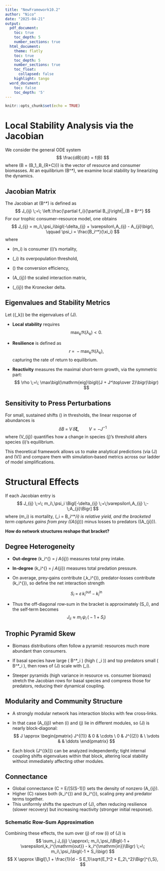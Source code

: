 ```yaml
---
title: "NewFramework10.2"
author: "Nico"
date: "2025-04-21"
output:
  pdf_document:
    toc: true
    toc_depth: 5
    number_sections: true
  html_document:
    theme: flatly
    toc: true
    toc_depth: 5
    number_sections: true
    toc_float:
      collapsed: false
    highlight: tango
  word_document:
    toc: false
    toc_depth: '5'
---
```


```r
knitr::opts_chunk$set(echo = TRUE)
```

# Local Stability Analysis via the Jacobian

We consider the general ODE system
$$
\frac{dB}{dt} = f(B)
$$
where \(B = (B_1,\dots,B_{R+C})\) is the vector of resource and consumer biomasses.  At an equilibrium \(B^*\), we examine local stability by linearizing the dynamics.

## Jacobian Matrix

The Jacobian at \(B^*\) is defined as
$$
J_{ij} \;=\; \left.\frac{\partial f_i}{\partial B_j}\right|_{B = B^*}
$$
For our trophic consumer–resource model, one obtains
$$
J_{ij}
= m_i\,\psi_i\bigl(-\delta_{ij} + \varepsilon\,A_{ij} - A_{ji}\bigr),
\qquad
\psi_i = \frac{B_i^*}{\xi_i}
$$
where

- \(m_i\) is consumer \(i\)'s mortality,

- \(\xi_i\) its overpopulation threshold,

- \(\varepsilon\) the conversion efficiency,

- \(A_{ij}\) the scaled interaction matrix,

- \(\delta_{ij}\) the Kronecker delta.

## Eigenvalues and Stability Metrics

Let \(\{\lambda_k\}\) be the eigenvalues of \(J\).  

- **Local stability** requires
  $$
    \max_k \Re(\lambda_k) < 0.
  $$

- **Resilience** is defined as
  $$
    r \;=\; -\max_k \Re(\lambda_k),
  $$
  capturing the rate of return to equilibrium.
  
- **Reactivity** measures the maximal short‑term growth, via the symmetric part:
  $$
    \rho \;=\; \max\bigl(\mathrm{eig}\bigl({J + J^\top\over 2}\bigr)\bigr)
  $$

## Sensitivity to Press Perturbations

For small, sustained shifts \(\delta\xi\) in thresholds, the linear response of abundances is
$$
\delta B \;=\; V \, \delta\boldsymbol\xi,
\qquad
V = -J^{-1}
$$
where \(V_{ij}\) quantifies how a change in species \(j\)'s threshold alters species \(i\)'s equilibrium.

This theoretical framework allows us to make analytical predictions (via \(J\) and \(V\)) and compare them with simulation‐based metrics across our ladder of model simplifications.

# Structural Effects

If each Jacobian entry is
$$
J_{ij} \;=\; m_i\,\psi_i
\Bigl[-\delta_{ij}
  \;+\;\varepsilon\,A_{ij}
  \;-\;A_{ji}\Bigr]
$$
where \(m_i\) is mortality, \(\psi_i = B_i^*/\xi_i\) is relative yield, and the bracketed term captures gains from prey (\(\varepsilon A_{ij}\)) minus losses to predators (\(A_{ji}\)).

**How do network structures reshape that bracket?**

## Degree Heterogeneity

- **Out‑degree** \(k_i^{\mathrm{out}} = \sum_j A_{ij}\) measures total prey intake.  

- **In‑degree** \(k_i^{\mathrm{in}} = \sum_j A_{ji}\) measures total predation pressure.  

- On average, prey‐gains contribute \(\varepsilon\,k_i^{\mathrm{out}}\), predator‐losses contribute \(k_i^{\mathrm{in}}\), so define the net interaction strength  

  $$
    S_i \;=\;\varepsilon\,k_i^{\mathrm{out}} \;-\; k_i^{\mathrm{in}}
  $$
- Thus the off‑diagonal row‑sum in the bracket is approximately \(S_i\), and the self‑term becomes
$$
    J_{ii} \approx m_i\,\psi_i\,\bigl(-1 + S_i\bigr)
$$

## Trophic Pyramid Skew

- Biomass distributions often follow a pyramid: resources much more abundant than consumers.  

- If basal species have large \( B^*_i \) (high \( \psi_i \)) and top predators small \( B^*_i \), then rows of \(J\) scale with \(\psi_i\).  

- Steeper pyramids (high variance in resource vs. consumer biomass) stretch the Jacobian rows for basal species and compress those for predators, reducing their dynamical coupling.

## Modularity and Community Structure

- A strongly modular network has interaction blocks with few cross‐links.  
- In that case \(A_{ij}\approx0\) when \(i\) and \(j\) lie in different modules, so \(J\) is nearly block‐diagonal:  
$$
    J \approx
    \begin{pmatrix}
      J^{(1)} & 0 & \cdots \
      0       & J^{(2)} &   \
      \vdots  &        & \ddots
    \end{pmatrix}
$$

- Each block \(J^{(k)}\) can be analyzed independently; tight internal coupling shifts eigenvalues within that block, altering local stability without immediately affecting other modules.

## Connectance

- Global connectance \(C = E/[S(S-1)]\) sets the density of nonzero \(A_{ij}\).  
- Higher \(C\) raises both \(k_i^{\mathrm{out}}\) and \(k_i^{\mathrm{in}}\), scaling prey and predator terms together.  
- This uniformly shifts the spectrum of \(J\), often reducing resilience (slower recovery) but increasing reactivity (stronger initial response).

### Schematic Row‑Sum Approximation

Combining these effects, the sum over \(j\) of row \(i\) of \(J\) is
$$
\sum_j J_{ij}
\;\approx\;
m_i\,\psi_i\Bigl(-1 + \varepsilon\,k_i^{\mathrm{out}} - k_i^{\mathrm{in}}\Bigr)
\;=\;
m_i\,\psi_i\bigl(-1 + S_i\bigr)
$$
$$
X \approx \Bigl[\,1 + \frac{1}{d - S E_1}\sqrt{E_1^2 + E_2\,^2}\Bigr]^{\,S},
$$